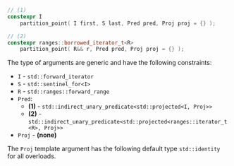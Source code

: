 ```cpp
// (1)
constexpr I
    partition_point( I first, S last, Pred pred, Proj proj = {} );

// (2)
constexpr ranges::borrowed_iterator_t<R>
    partition_point( R&& r, Pred pred, Proj proj = {} );
```

The type of arguments are generic and have the following constraints:
- `I` - `std::forward_iterator`
- `S` - `std::sentinel_for<I>`
- `R` - `std::ranges::forward_range`
- `Pred`:
  - **(1)** - `std::indirect_unary_predicate<std::projected<I, Proj>>`
  - **(2)** - `std::indirect_unary_predicate<std::projected<ranges::iterator_t<R>, Proj>>`
- `Proj` - **(none)**

The `Proj`  template argument has the following default type `std::identity` for all overloads.
